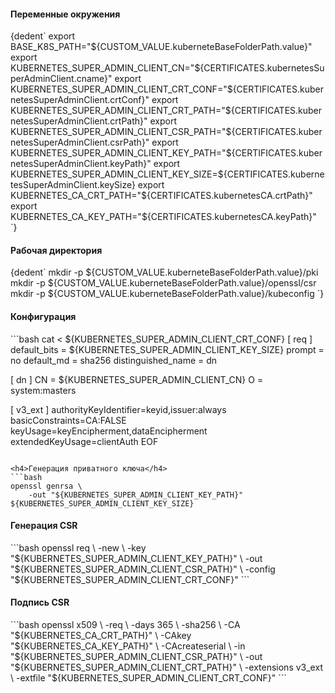 

<h4>Переменные окружения</h4>
<CodeBlock language="bash">
    {dedent`
        export BASE_K8S_PATH="${CUSTOM_VALUE.kuberneteBaseFolderPath.value}"
        export KUBERNETES_SUPER_ADMIN_CLIENT_CN="${CERTIFICATES.kubernetesSuperAdminClient.cname}"
        export KUBERNETES_SUPER_ADMIN_CLIENT_CRT_CONF="${CERTIFICATES.kubernetesSuperAdminClient.crtConf}"
        export KUBERNETES_SUPER_ADMIN_CLIENT_CRT_PATH="${CERTIFICATES.kubernetesSuperAdminClient.crtPath}"
        export KUBERNETES_SUPER_ADMIN_CLIENT_CSR_PATH="${CERTIFICATES.kubernetesSuperAdminClient.csrPath}"
        export KUBERNETES_SUPER_ADMIN_CLIENT_KEY_PATH="${CERTIFICATES.kubernetesSuperAdminClient.keyPath}"
        export KUBERNETES_SUPER_ADMIN_CLIENT_KEY_SIZE=${CERTIFICATES.kubernetesSuperAdminClient.keySize}
        export KUBERNETES_CA_CRT_PATH="${CERTIFICATES.kubernetesCA.crtPath}"
        export KUBERNETES_CA_KEY_PATH="${CERTIFICATES.kubernetesCA.keyPath}"
    `}
</CodeBlock>

<h4>Рабочая директория</h4>
<CodeBlock language="bash">
    {dedent`
        mkdir -p ${CUSTOM_VALUE.kuberneteBaseFolderPath.value}/pki
        mkdir -p ${CUSTOM_VALUE.kuberneteBaseFolderPath.value}/openssl/csr
        mkdir -p ${CUSTOM_VALUE.kuberneteBaseFolderPath.value}/kubeconfig
    `}
</CodeBlock>


<h4>Конфигурация</h4>
```bash
cat <<EOF > ${KUBERNETES_SUPER_ADMIN_CLIENT_CRT_CONF}
[ req ]
default_bits        = ${KUBERNETES_SUPER_ADMIN_CLIENT_KEY_SIZE}
prompt              = no
default_md          = sha256
distinguished_name  = dn

[ dn ]
CN = ${KUBERNETES_SUPER_ADMIN_CLIENT_CN}
O  = system:masters

[ v3_ext ]
authorityKeyIdentifier=keyid,issuer:always
basicConstraints=CA:FALSE
keyUsage=keyEncipherment,dataEncipherment
extendedKeyUsage=clientAuth
EOF
```

<h4>Генерация приватного ключа</h4>
```bash
openssl genrsa \
    -out "${KUBERNETES_SUPER_ADMIN_CLIENT_KEY_PATH}" ${KUBERNETES_SUPER_ADMIN_CLIENT_KEY_SIZE}
```

<h4>Генерация CSR</h4>
```bash
openssl req \
    -new \
    -key    "${KUBERNETES_SUPER_ADMIN_CLIENT_KEY_PATH}" \
    -out    "${KUBERNETES_SUPER_ADMIN_CLIENT_CSR_PATH}" \
    -config "${KUBERNETES_SUPER_ADMIN_CLIENT_CRT_CONF}"
```

<h4>Подпись CSR</h4>
```bash
openssl x509 \
    -req \
    -days 365 \
    -sha256 \
    -CA "${KUBERNETES_CA_CRT_PATH}" \
    -CAkey "${KUBERNETES_CA_KEY_PATH}" \
    -CAcreateserial \
    -in "${KUBERNETES_SUPER_ADMIN_CLIENT_CSR_PATH}" \
    -out "${KUBERNETES_SUPER_ADMIN_CLIENT_CRT_PATH}" \
    -extensions v3_ext \
    -extfile "${KUBERNETES_SUPER_ADMIN_CLIENT_CRT_CONF}"
```
